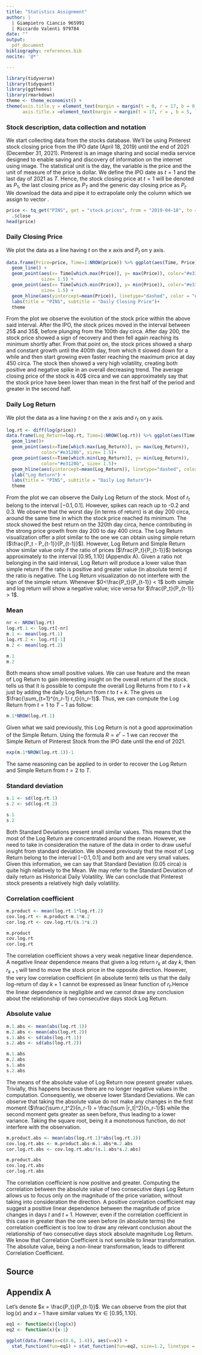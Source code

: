 ```yaml
---
title: "Statistics Assignment"
author: |
  | Giampietro Ciancio 965991 
  | Riccardo Valenti 979784        
date: ""
output: 
  pdf_document
bibliography: references.bib
nocite: '@*'

---
```

```r
library(tidyverse)
library(tidyquant)
library(ggthemes)
library(rmarkdown)
theme <- theme_economist() + 
theme(axis.title.y = element_text(margin = margin(t = 0, r = 17, b = 0, l = 5)), 
      axis.title.x =element_text(margin = margin(t = 17, r = , b = 5, l = 0)))
```

### Stock description, data collection and notation
We start collecting data from the \texttt{tidyquant} stocks database. We'll be using Pinterest stock closing price from the IPO date (April 18, 2019) until the end of 2021 (December 31, 2021). Pinterest is an image sharing and social media service designed to enable saving and discovery of information on the internet using image. 
The statistical unit is the day, the variable is the price and the unit of measure of the price is dollar.
We define the IPO date as $t=1$ and the last day of 2021 as $T$. Hence, the stock closing price at $t=1$ will be denoted as $P_1$, the last closing price as $P_T$ and the generic day closing price as $P_t$.
We download the data and pipe it to extrapolate only the \texttt{close} column which we assign to vector \texttt{price}.



```r
price <- tq_get("PINS", get = "stock.prices", from = "2019-04-18", to = "2021-12-31") %>% 
  .$close
head(price)
```

### Daily Closing Price
We plot the data as a line having $t$ on the x axis and $P_t$ on y axis. 

```r
data.frame(Price=price, Time=1:NROW(price)) %>% ggplot(aes(Time, Price)) +
  geom_line() + 
  geom_point(aes(x= Time[which.max(Price)], y= max(Price)), color="#e3120b",
             size= 1.5) +
  geom_point(aes(x= Time[which.min(Price)], y= min(Price)), color="#e3120b",
             size= 1.5) +
  geom_hline(aes(yintercept=mean(Price)), linetype="dashed", color = "#e3120b") + 
  labs(title = "PINS", subtitle = "Daily Closing Price")+
  theme
```

From the plot we observe the evolution of the stock price within the above said interval. After the IPO, the stock prices moved in the interval between 25\$ and 35\$, before plunging from the 100th day circa. After day 200, the stock price showed a sign of recovery and then fell again reaching its minimum shortly after. From that point on, the stock prices showed a sharp and constant growth until the 400th day, from which it slowed down for a while and then start growing even faster reaching the maximum price at day 450 circa. The stock then showed a very high volatility, creating both positive and negative spike in an overall decreasing trend. 
The average closing price of the stock is 40\$ circa and we can approximately say that the stock price have been lower than mean in the first half of the period and greater in the second half.

### Daily Log Return
We plot the data as a line having $t$ on the x axis and $r_t$ on y axis. 

```r
log.rt <- diff(log(price))
data.frame(Log_Return=log.rt, Time=1:NROW(log.rt)) %>% ggplot(aes(Time, Log_Return))+ 
  geom_line()+ 
  geom_point(aes(x=Time[which.max(Log_Return)], y= max(Log_Return)), 
             color="#e3120b", size= 1.5)+
  geom_point(aes(x=Time[which.min(Log_Return)], y= min(Log_Return)), 
             color="#e3120b", size= 1.5)+ 
  geom_hline(aes(yintercept=mean(Log_Return)), linetype="dashed", color = "#e3120b")+
  ylab("Log Return") +
  labs(title = "PINS", subtitle = "Daily Log Return")+
  theme


```

From the plot we can observe the Daily Log Return of the stock. Most of $r_t$ belong to the interval $[-0.1, 0.1]$. However, spikes can reach up to -0.2 and 0.3. We observe that the worst day (in terms of return) is at day 200 circa, around the same time in which the stock price reached its minimum. The stock showed the best return on the 320th day circa, hence contributing in the strong price growth from day 200 to day 400 circa. 
The Log Return visualization offer a plot similar to the one we can obtain using simple return ($\frac{P_t - P_{t-1}}{P_{t-1}}$). However, Log Return and Simple Return show similar value only if the ratio of prices ($\frac{P_t}{P_{t-1}}$) belongs approximately to the interval $[0.95, 1.10]$ (Appendix A). Given a ratio not belonging in the said interval, Log Return will produce a lower value than simple return if the ratio is positive and greater value (in absolute term) if the ratio is negative. 
The Log Return visualization do not interfere with the sign of the simple return. Whenever $0<\frac{P_t}{P_{t-1}} < 1$ both simple and log return will show a negative value; vice versa for  $\frac{P_t}{P_{t-1}} > 1$.


### Mean

```r
nr <- NROW(log.rt)
log.rt.1 <- log.rt[-nr]
m.1 <- mean(log.rt.1)
log.rt.2 <- log.rt[-1]
m.2 <- mean(log.rt.2)
```
```r
m.1
m.2
```
Both means show small positive values. We can use \textit{Time Additivity} feature and the mean of Log Return to gain interesting insight on the overall return of the stock. \textit{Time Additivity} tells us that it is possible to compute the overall Log Returns from $t$ to $t+k$ just by adding the daily Log Return from $t$ to $t+k$. The \texttt{m.1} gives us $\frac{\sum_{t=1}^{n_r-1} r_t}{n_r-1}$. Thus, we can compute the Log Return from $t=1$ to $T-1$ as follow:
```r
m.1*NROW(log.rt.1)

```
Given what we said previously, this Log Return is not a good approximation of the Simple Return. Using the formula $R=e^{r}-1$ we can recover the Simple Return of Pinterest Stock from the IPO date until the end of 2021.
```r
exp(m.1*NROW(log.rt.1))-1
```
The same reasoning can be applied to \texttt{m.2} in order to recover the Log Return and Simple Return from $t=2$ to $T$.

### Standard deviation
```r
s.1 <- sd(log.rt.1)
s.2 <- sd(log.rt.2)

```
```r
s.1
s.2

```
Both Standard Deviations present small similar values. This means that the most of the Log Return are concentrated around the mean. However, we need to take in consideration the nature of the data in order to draw useful insight from standard deviation. We showed previously that the most of Log Return belong to the interval $[-0.1, 0.1]$ and both \texttt{m.1} and \texttt{m.2} are very small values. Given this information, we can say that Standard Deviation (0.05 circa) is quite high relatively to the Mean. We may refer to the Standard Deviation of daily return as Historical Daily Volatility. We can conclude that Pinterest stock presents a relatively high daily volatility.


### Correlation coefficient

```r
m.product <- mean(log.rt.1*log.rt.2)
cov.log.rt <- m.product-m.1*m.2
cor.log.rt <- cov.log.rt/(s.1*s.2)

```
```r
m.product
cov.log.rt
cor.log.rt
```

The correlation coefficient shows a very weak negative linear dependence. A negative linear dependence means that given a log return $r_k$ at day $k$, then $r_{k+1}$ will tend to move the stock price in the opposite direction. However, the very low correlation coefficient (in absolute term) tells us that the daily log-return of day $k+1$ cannot be expressed as linear function of $r_t$.Hence the linear dependence is negligible and we cannot draw any conclusion about the relationship of two consecutive days stock Log Return.

### Absolute value
```r
m.1.abs <- mean(abs(log.rt.1))
m.2.abs <- mean(abs(log.rt.2))
s.1.abs <- sd(abs(log.rt.1))
s.2.abs <- sd(abs(log.rt.2))

```
```r
m.1.abs 
m.2.abs 
s.1.abs 
s.2.abs 
```
The means of the absolute value of Log Return now present greater values. Trivially, this happens because there are no longer negative values in the computation. Consequently, we observe lower Standard Deviations. We can observe that taking the absolute value do not make any changes in the first moment ($\frac{\sum r_t^2}{n_r-1} = \frac{\sum |r_t|^2}{n_r-1}$) while the second moment gets greater as seen before, thus leading to a lower variance. Taking the square root, being it a monotonous function, do not interfere with the observation. 

```r
m.product.abs <- mean(abs(log.rt.1)*abs(log.rt.2))
cov.log.rt.abs <- m.product.abs-m.1.abs*m.2.abs
cor.log.rt.abs <- cov.log.rt.abs/(s.1.abs*s.2.abs)
```


```r
m.product.abs
cov.log.rt.abs
cor.log.rt.abs
```

The correlation coefficient is now positive and greater. Computing the correlation between the absolute value of two consecutive days Log Return allows us to focus only on the magnitude of the price variation, without taking into consideration the direction. A positive correlation coefficient may suggest a positive linear dependence between the magnitude of price changes in days $t$ and $t+1$. However, even if the correlation coefficient in this case in greater than the one seen before (in absolute terms) the correlation coefficient is too low to draw any relevant conclusion about the relationship of two consecutive days stock absolute magnitude Log Return.
We know that Correlation Coefficient is not sensible to linear transformation. The absolute value, being a non-linear transformation, leads to different Correlation Coefficient.

## Source
<div id="refs"></div>


## Appendix A
Let's denote $x = \frac{P_t}{P_{t-1}}$. We can observe from the plot that $\log(x)$ and $x-1$ have similar values $\forall x \in [0.95, 1.10]$.

```r
eq1 <- function(x){log(x)}
eq2 <- function(x){x-1}

```
```r
ggplot(data.frame(x=c(0.6, 1.4)), aes(x=x)) + 
  stat_function(fun=eq1) + stat_function(fun=eq2, size=1.2, linetype = "dashed" ) + scale_y_continuous(limits = c(-0.5, 0.5)) + scale_x_continuous(breaks = seq(0.5, 1.5, 0.1)) + ylab(label = "Log / Simple Return") +theme

```